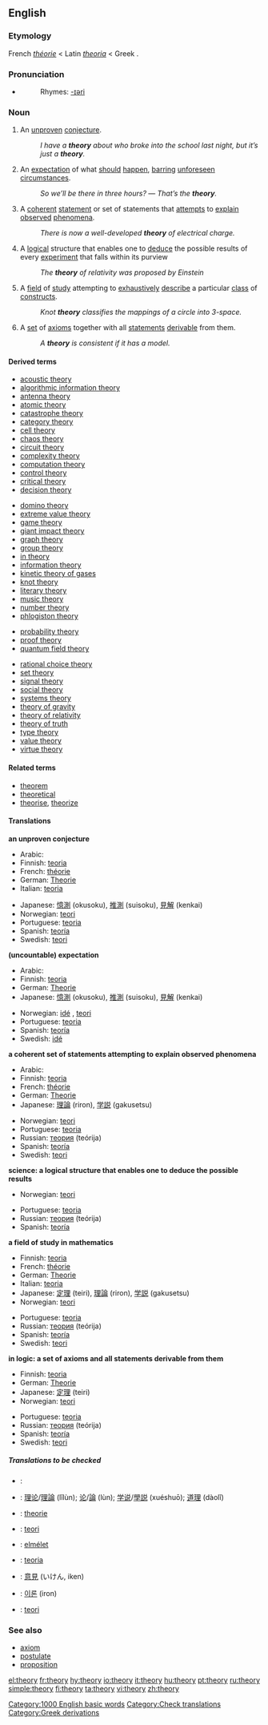 ==English==

===Etymology===
French ''[[théorie]]'' < Latin ''[[theoria]]'' < Greek {{ELchar|[[θεωρία]]}}.

===Pronunciation===
*{{audio|en-us-theory.ogg|Audio (US)}}
*:Rhymes: [[Rhymes:English:-ɪəri|-ɪəri]]

===Noun===
[[Category:1000 English basic words]]
{{en-noun|theor|ies|-}}

#{{countable}} An [[unproven]] [[conjecture]].
#: ''I have a '''theory''' about who broke into the school last night, but it’s just a '''theory'''.''
#{{uncountable}} An [[expectation]] of what [[should]] [[happen]], [[barring]] [[unforeseen]] [[circumstances]].
#: ''So we’ll be there in three hours?'' — ''That’s the '''theory'''.''
#{{countable}} {{science}} A [[coherent]] [[statement]] or set of statements that [[attempt]]s to [[explain]] [[observe]]d [[phenomenon|phenomena]].  
#: ''There is now a well-developed '''theory''' of electrical charge.''
#{{countable}} {{science}} A [[logical]] structure that enables one to [[deduce]] the possible results of every [[experiment]] that falls within its purview
#: ''The '''theory''' of relativity was proposed by Einstein''
#{{uncountable}} {{mathematics}} A [[field]] of [[study]] attempting to [[exhaustive]]ly [[describe]] a particular [[class]] of [[construct]]s. <!-- Not quite broad enough to include "music theory". Where do we put that? -->
#: ''Knot '''theory''' classifies the mappings of a circle into 3-space.''
#{{countable}} {{logic}} A [[set]] of [[axiom]]s together with all [[statement]]s [[derivable]] from them.
#: ''A '''theory''' is consistent if it has a model.''

====Derived terms====
{{top3}}
*[[acoustic theory]]
*[[algorithmic information theory]]
*[[antenna theory]]
*[[atomic theory]]
*[[catastrophe theory]]
*[[category theory]]
*[[cell theory]]
*[[chaos theory]]
*[[circuit theory]]
*[[complexity theory]]
*[[computation theory]]
*[[control theory]]
*[[critical theory]]
*[[decision theory]]
{{mid3}}
*[[domino theory]]
*[[extreme value theory]]
*[[game theory]]
*[[giant impact theory]]
*[[graph theory]]
*[[group theory]]
*[[in theory]]
*[[information theory]]
*[[kinetic theory of gases]]
*[[knot theory]]
*[[literary theory]]
*[[music theory]]
*[[number theory]]
*[[phlogiston theory]]
{{mid3}}
*[[probability theory]]
*[[proof theory]]
*[[quantum field theory]]
{{mid3}}
*[[rational choice theory]]
*[[set theory]]
*[[signal theory]]
*[[social theory]]
*[[systems theory]]
*[[theory of gravity]]
*[[theory of relativity]]
*[[theory of truth]]
*[[type theory]]
*[[value theory]]
*[[virtue theory]]
{{bottom}}

====Related terms====
*[[theorem]]
*[[theoretical]]
*[[theorise]], [[theorize]]

====Translations====
'''an unproven conjecture'''
{{top}}
*Arabic: {{ARchar|[[نظرية]]}} {{Unicode|(naʐaríya)}} {{f}}
*Finnish: [[teoria]]
*French: [[théorie]] {{f}}
*German: [[Theorie]] {{f}}
*Italian: [[teoria]] {{f}}
{{mid}}
*Japanese: [[憶測]] (okusoku), [[推測]] (suisoku), [[見解]] (kenkai)
*Norwegian: [[teori]] {{m}}
*Portuguese: [[teoria#Portuguese|teoria]] {{f}}
*Spanish: [[teoría]] {{f}}
*Swedish: [[teori]] {{c}}
{{bottom}}

'''(uncountable) expectation'''
{{top}}
*Arabic: {{ARchar|[[نظرية]]}} {{Unicode|(naʐaríya)}} {{f}}
*Finnish: [[teoria]]
*German: [[Theorie]] {{f}}
*Japanese: [[憶測]] (okusoku), [[推測]] (suisoku), [[見解]] (kenkai)
{{mid}}
*Norwegian: [[idé]] {{m}}, [[teori]] {{m}}
*Portuguese: [[teoria#Portuguese|teoria]] {{f}}
*Spanish: [[teoría]] {{f}}
*Swedish: [[idé]] {{c}}
{{bottom}}

'''a coherent set of statements attempting to explain observed phenomena'''
{{top}}
*Arabic: {{ARchar|[[نظرية]]}} {{Unicode|(naʐaríya)}} {{f}}
*Finnish: [[teoria]]
*French: [[théorie]] {{f}}
*German: [[Theorie]] {{f}}
*Japanese: [[理論]] (riron), [[学説]] (gakusetsu)
{{mid}}
*Norwegian: [[teori]] {{m}}
*Portuguese: [[teoria#Portuguese|teoria]] {{f}}
*Russian: [[теория]] (teórija) {{f}}
*Spanish: [[teoría]] {{f}}
*Swedish: [[teori]] {{c}}
{{bottom}}

'''science: a logical structure that enables one to deduce the possible results'''
{{top}}
*Norwegian: [[teori]] {{m}}
{{mid}}
*Portuguese: [[teoria#Portuguese|teoria]] {{f}}
*Russian: [[теория]] (teórija) {{f}}
*Spanish: [[teoría]] {{f}}
{{bottom}}

'''a field of study in mathematics'''
{{top}}
*Finnish: [[teoria]]
*French: [[théorie]] {{f}}
*German: [[Theorie]] {{f}}
*Italian: [[teoria]] {{f}}
*Japanese: [[定理]] (teiri), [[理論]] (riron), [[学説]] (gakusetsu)
*Norwegian: [[teori]] {{m}}
{{mid}}
*Portuguese: [[teoria#Portuguese|teoria]] {{f}}
*Russian: [[теория]] (teórija) {{f}}
*Spanish: [[teoría]] {{f}}
*Swedish: [[teori]] {{c}}
{{bottom}}

'''in logic: a set of axioms and all statements derivable from them'''
{{top}}
*Finnish: [[teoria]]
*German: [[Theorie]] {{f}}
*Japanese: [[定理]] (teiri)
*Norwegian: [[teori]] {{m}}
{{mid}}
*Portuguese: [[teoria#Portuguese|teoria]] {{f}}
*Russian: [[теория]] (teórija) {{f}}
*Spanish: [[teoría]] {{f}}
*Swedish: [[teori]] {{c}}
{{bottom}}

=====Translations to be checked=====
{{checktrans}}
{{top}}
*{{ttbc|Arabic}}: {{ARchar|[[نظرية]]}} {{Unicode|(naʐaríya)}} {{f}}
*{{ttbc|Chinese}}: [[理论]]/[[理論]] (lǐlùn); [[论]]/[[論]] (lùn); [[学说]]/[[學説]] (xuéshuō); [[道理]] (dàolǐ)
*{{ttbc|Dutch}}: [[theorie]] {{f}}
*{{ttbc|Indonesian}}: [[teori]]
*{{ttbc|Hungarian}}: [[elmélet]]
{{mid}}
*{{ttbc|Italian}}: [[teoria]] {{f}}
*{{ttbc|Japanese}}: [[意見]] (いけん, iken)
*{{ttbc|Korean}}: [[이론]] (iron)
*{{ttbc|Turkish}}: [[teori]]
{{bottom}}

===See also===
*[[axiom]]
*[[postulate]]
*[[proposition]]

[[Category:Check translations]]
[[Category:Greek derivations]]

[[el:theory]]
[[fr:theory]]
[[hy:theory]]
[[io:theory]]
[[it:theory]]
[[hu:theory]]
[[pt:theory]]
[[ru:theory]]
[[simple:theory]]
[[fi:theory]]
[[ta:theory]]
[[vi:theory]]
[[zh:theory]]